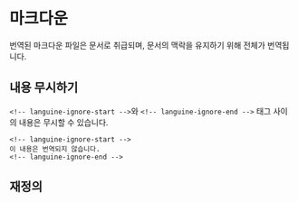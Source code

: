 # 마크다운

번역된 마크다운 파일은 문서로 취급되며, 문서의 맥락을 유지하기 위해 전체가 번역됩니다.

## 내용 무시하기

`<!-- languine-ignore-start -->`와 `<!-- languine-ignore-end -->` 태그 사이의 내용은 무시할 수 있습니다.

```mdx
<!-- languine-ignore-start -->
이 내용은 번역되지 않습니다.
<!-- languine-ignore-end -->
``` 

## 재정의